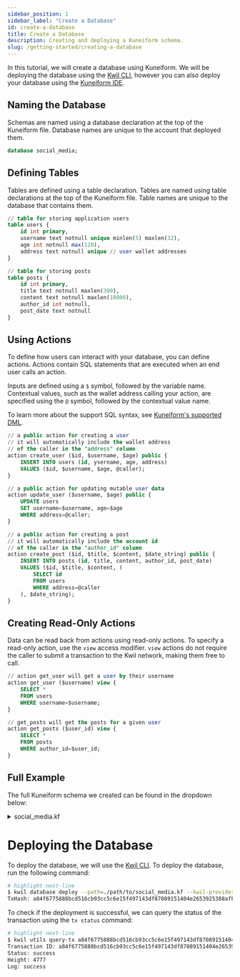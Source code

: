 ```yaml
---
sidebar_position: 1
sidebar_label: "Create a Database"
id: create-a-database
title: Create a Database
description: Creating and deploying a Kuneiform schema.
slug: /getting-started/creating-a-database
---
```


In this tutorial, we will create a database using Kuneiform.  We will be deploying the database using the [Kwil CLI](../cli),
however you can also deploy your database using the [Kuneiform IDE](<https://ide.kwil.com>).


## Naming the Database

Schemas are named using a database declaration at the top of the Kuneiform file.  Database names are unique to the account that deployed them.

```sql title="social_media.kf"
database social_media;
```

## Defining Tables

Tables are defined using a table declaration.  Tables are named using table declarations at the top of the Kuneiform file.  Table names are unique to the database that contains them.

```sql title="social_media.kf"
// table for storing application users
table users {
    id int primary,
    username text notnull unique minlen(5) maxlen(32),
    age int notnull max(120),
    address text notnull unique // user wallet addresses
}

// table for storing posts
table posts {
    id int primary,
    title text notnull maxlen(300),
    content text notnull maxlen(10000),
    author_id int notnull,
    post_date text notnull
}
```

## Using Actions

To define how users can interact with your database, you can define actions.  Actions contain SQL statements that are executed when an end user calls an action.

Inputs are defined using a `$` symbol, followed by the variable name.  Contextual values, such as the wallet address calling your action, are specified using the `@` symbol, followed by the contextual value name.

To learn more about the support SQL syntax, see [Kuneiform's supported DML](../kuneiform/dml.md).

```sql title="social_media.kf"
// a public action for creating a user
// it will automatically include the wallet address
// of the caller in the "address" column
action create_user ($id, $username, $age) public {
    INSERT INTO users (id, ysername, age, address)
    VALUES ($id, $username, $age, @caller);
}

// a public action for updating mutable user data
action update_user ($username, $age) public {
    UPDATE users
    SET username=$username, age=$age
    WHERE address=@caller;
}

// a public action for creating a post
// it will automatically include the account id
// of the caller in the "author_id" column
action create_post ($id, $title, $content, $date_string) public {
    INSERT INTO posts (id, title, content, author_id, post_date)
    VALUES ($id, $title, $content, (
        SELECT id
        FROM users
        WHERE address=@caller
    ), $date_string);
}
```

## Creating Read-Only Actions

Data can be read back from actions using read-only actions.  To specify a read-only action, use the `view` access modifier.
`view` actions do not require the caller to submit a transaction to the Kwil network, making them free to call.

```sql title="social_media.kf"
// action get_user will get a user by their username
action get_user ($username) view {
    SELECT *
    FROM users
    WHERE username=$username;
}

// get_posts will get the posts for a given user
action get_posts ($user_id) view {
    SELECT *
    FROM posts
    WHERE author_id=$user_id;
}
```

## Full Example
The full Kuneiform schema we created can be found in the dropdown below:

<details>
  <summary> social_media.kf </summary>

```sql showLineNumbers
database social_media;

// table for storing application users
table users {
    id int primary,
    username text notnull unique minlen(5) maxlen(32),
    age int notnull max(120),
    address text notnull unique // user wallet addresses
}

// table for storing posts
table posts {
    id int primary,
    title text notnull maxlen(300),
    content text notnull maxlen(10000),
    author_id int notnull,
    post_date text notnull
}

// a public action for creating a user
// it will automatically include the wallet address
// of the caller in the "address" column
action create_user ($id, $username, $age) public {
    INSERT INTO users (id, ysername, age, address)
    VALUES ($id, $username, $age, @caller);
}

// a public action for updating mutable user data
action update_user ($username, $age) public {
    UPDATE users
    SET username=$username, age=$age
    WHERE address=@caller;
}

// a public action for creating a post
// it will automatically include the account id
// of the caller in the "author_id" column
action create_post ($id, $title, $content, $date_string) public {
    INSERT INTO posts (id, title, content, author_id, post_date)
    VALUES ($id, $title, $content, (
        SELECT id
        FROM users
        WHERE address=@caller
    ), $date_string);
}

action get_user ($username) view {
    SELECT *
    FROM users
    WHERE username=$username;
}

// get_posts will get the posts for a given user
action get_posts ($user_id) view {
    SELECT *
    FROM posts
    WHERE author_id=$user_id;
}
```
</details>

# Deploying the Database

To deploy the database, we will use the [Kwil CLI](../cli).  To deploy the database, run the following command:

```bash
# highlight-next-line
$ kwil database deploy --path=./path/to/social_media.kf --kwil-provider='https://provider.kwil.com' --private-key=5331ae5e0fd371797e4fa9ee029f99cb8ebab069e8ce5d33829882d79fc7d345
TxHash: a84f6775888bcd516cb93cc5c6e15f497143df87089151404e2653925388afba
```

To check if the deployment is successful, we can query the status of the transaction using the `tx status` command:

```bash
# highlight-next-line
$ kwil utils query-tx a84f6775888bcd516cb93cc5c6e15f497143df87089151404e2653925388afba --kwil-provider='https://provider.kwil.com'
Transaction ID: a84f6775888bcd516cb93cc5c6e15f497143df87089151404e2653925388afba
Status: success
Height: 4777
Log: success
```
